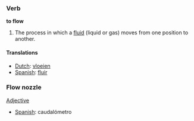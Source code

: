 === Verb ===

'''to flow'''

#The process in which a [[fluid]] (liquid or gas) moves from one position to another.

====Translations====
*[[Dutch]]: [[vloeien]]
*[[Spanish]]: [[fluir]]

===Flow nozzle===
[[Adjective]]
*[[Spanish]]: caudalómetro
